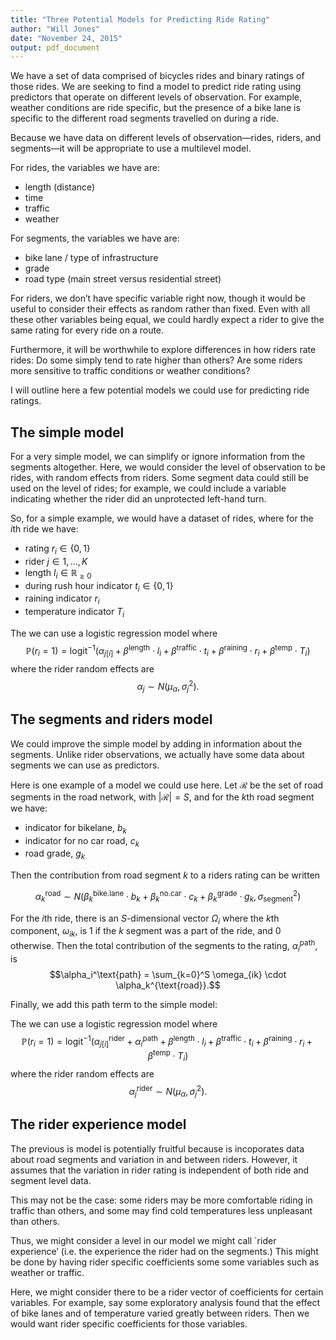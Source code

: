 ```yaml
---
title: "Three Potential Models for Predicting Ride Rating"
author: "Will Jones"
date: "November 24, 2015"
output: pdf_document
---
```


We have a set of data comprised of bicycles rides and binary ratings of those
rides. We are seeking to find a model to predict ride rating using predictors
that operate on different levels of observation. For example, weather conditions
are ride specific, but the presence of a bike lane is specific to the different
road segments travelled on during a ride. 

Because we have data on different levels of observation---rides, riders, and
segments---it will be appropriate to use a multilevel model. 

For rides, the variables we have are:

- length (distance)
- time
 - traffic
 - weather


For segments, the variables we have are:

- bike lane / type of infrastructure
- grade
- road type (main street versus residential street)

For riders, we don't have specific variable right now, though it would be useful
to consider their effects as random rather than fixed. Even with all these other
variables being equal, we could hardly expect a rider to give the same rating
for every ride on a route.

Furthermore, it will be worthwhile to explore differences in how riders rate
rides: Do some simply tend to rate higher than others? Are some riders more
sensitive to traffic conditions or weather conditions?

I will outline here a few potential models we could use for predicting ride
ratings.

## The simple model

For a very simple model, we can simplify or ignore information from the segments
altogether. Here, we would consider the level of observation to be rides, with 
random effects from riders. Some segment data could still be used on the level 
of rides; for example, we could include a variable indicating whether the rider
did an unprotected left-hand turn.


So, for a simple example, we would have a dataset of rides, where for the $i$th
ride we have:

- rating $r_i \in \{0,1\}$
- rider $j \in 1, \ldots, K$
- length $l_i \in \mathbb{R}_{\geq 0}$
- during rush hour indicator $t_i \in \{0,1\}$
- raining indicator $r_i$
- temperature indicator $T_i$

The we can use a logistic regression model where
$$\mathbb{P}(r_i = 1) = \text{logit}^{-1}
\left( \alpha_{j[i]} + \beta^{\text{length}} \cdot l_i + 
\beta^{\text{traffic}} \cdot t_i + \beta^{\text{raining}} \cdot r_i +
\beta^{\text{temp}} \cdot T_i \right)$$
where the rider random effects are
$$\alpha_j \sim N (\mu_\alpha, \sigma^2_j).$$

## The segments and riders model

We could improve the simple model by adding in information about the segments.
Unlike rider observations, we actually have some data about segments we can use
as predictors.

Here is one example of a model we could use here. Let $\mathcal{R}$ be the set
of road segments in the road network, with $|\mathcal{R}| = S$, and for the $k$th road segment we have:

- indicator for bikelane, $b_k$
- indicator for no car road, $c_k$
- road grade, $g_k$

Then the contribution from road segment $k$ to a riders rating can be written

$$\alpha_{k}^{\text{road}} \sim N( 
\beta_k^{\text{bike.lane}} \cdot b_k + \beta_k^{\text{no.car}} \cdot c_k +
\beta_k^{\text{grade}} \cdot g_k,
\sigma^2_{\text{segment}})$$

For the $i$th ride, there is an $S$-dimensional vector $\Omega_i$ where the 
$k$th component, $\omega_{ik}$, is 1 if the $k$ segment was a part of the ride, and
0 otherwise. Then the total contribution of the segments to the rating,
$\alpha_i^\text{path}$, is 
$$\alpha_i^\text{path} = \sum_{k=0}^S \omega_{ik} \cdot \alpha_k^{\text{road}}.$$

Finally, we add this path term to the simple model:

The we can use a logistic regression model where
$$\mathbb{P}(r_i = 1) = \text{logit}^{-1}
\left( \alpha_{j[i]}^{\text{rider}} + \alpha_i^{\text{path}} + 
\beta^{\text{length}} \cdot l_i + 
\beta^{\text{traffic}} \cdot t_i + \beta^{\text{raining}} \cdot r_i +
\beta^{\text{temp}} \cdot T_i \right)$$
where the rider random effects are
$$\alpha_j^{\text{rider}} \sim N (\mu_\alpha, \sigma^2_j).$$

## The rider experience model

The previous is model is potentially fruitful because is incoporates data about
road segments and variation in and between riders. However, it assumes that the
variation in rider rating is independent of both ride and segment level data.

This may not be the case: some riders may be more comfortable riding in traffic
than others, and some may find cold temperatures less unpleasant than others.

Thus, we might consider a level in our model we might call `rider experience' 
(i.e. the experience the rider had on the segments.) This might be done by having
rider specific coefficients some some variables such as weather or traffic.

Here, we might consider there to be a rider vector of coefficients for certain
variables. For example, say some exploratory analysis found that the effect of
bike lanes and of temperature varied greatly between riders. Then we would want
rider specific coefficients for those variables.

